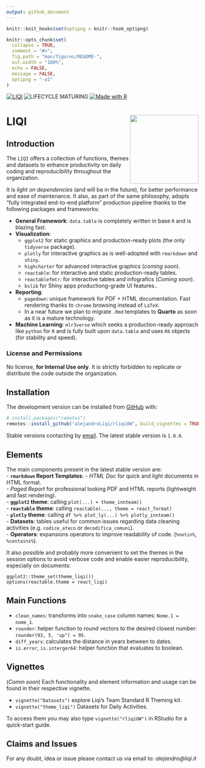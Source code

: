 ```yaml
---
output: github_document
---
```


<!-- README.md is generated from README.Rmd. Please edit that file -->

```r
knitr::knit_hooks$set(optipng = knitr::hook_optipng)

knitr::opts_chunk$set(
  collapse = TRUE,
  comment = "#>",
  fig.path = "man/figures/README-",
  out.width = "100%",
  echo = FALSE,
  message = FALSE,
  optipng = "-o1"
)

```

[![LIQI](https://img.shields.io/badge/LIQI-037f8c?style=for-the-badge)](liqi.it)
![LIFECYCLE MATURING](https://img.shields.io/badge/LIFECYCLE-MATURING-d08770?style=for-the-badge)
[![Made with R](https://img.shields.io/badge/Made%20with-rstats-88c0d0?style=for-the-badge&logo=r)](https://cran.r-project.org/)


# LIQI <a href="https://liqi.it"><img src="inst/liqi_logo_yellow.png" align="right" height="180" /></a>

## Introduction

The `LIQI` offers a collection of functions, themes and datasets to enhance productivity on daily coding and reproducibility throughout the organization. 

It is *light on dependencies* (and will be in the future), for better performance and ease of maintenance. It also, as part of the same philosophy, adopts "fully integrated end-to-end platform" production pipeline thanks to the following packages and frameworks:  

- **General Framework**: `data.table` is completely written in base `R` and is blazing fast.
- **Visualization**:   
    - `ggplot2` for static graphics and production-ready plots (the only `tidyverse` package).  
    - `plotly` for interactive graphics as is well-adopted with `rmarkdown` and `shiny`.  
    - `highcharter` for advanced interactive graphics (*coming soon*).  
    - `reactable`: for interactive and static production-ready tables.
    - `reactablefmtr`: for interactive tables and infografics (*Coming soon*).  
    - `bslib` for Shiny apps productiong-grade UI features.. 
- **Reporting**:  
    - `pagedown`: unique framework for PDF + HTML documentation. Fast rendering thanks to `chrome` browsing instead of `LaTeX`.
    - In a near future we plan to migrate `.Rmd` templates to **Quarto** as soon as it is a mature technology.
- **Machine Learning**: `mlr3verse` which seeks a production-ready approach like `python` for `R` and is fully built upon `data.table` and uses `R6` objects (for stability and speed).


### License and Permissions
No license, **for Internal Use only**. It is strictly forbidden to replicate or distribute the code outside the organization. 


## Installation

The development version can be installed from [GitHub](https://github.com/) with:

``` r
# install.packages("remotes")
remotes::install_github("alejandroLiqi/rliqiUW", build_vignettes = TRUE)
```

Stable versions contacting by [email](alejandro@liqi.it). The latest stable version is `1.0.0`.

## Elements

The main components present in the latest stable version are:  
- **`rmarkdown` Report Templates**: 
    - *HTML Doc* for quick and light documents in HTML format.  
    - *Paged Report* for professional looking PDF and HTML reports (lightweight and fast rendering).  
- **`ggplot2` theme**: calling `plot(...) + theme_innteam()`  
- **`reactable` theme**: calling `reactable(..., theme = react_format)`  
- **`plotly` theme**: calling `df %>% plot_ly(...) %>% plotly_innteam()`  
- **Datasets**: tables useful for common issues regarding data cleaning activities (e.g. `codice_ateco` or `decodifica_comuni`).  
- **Operators**: expansions operators to improve readability of code. (`%notin%`, `%contains%`).

It also possible and probably more convenient to set the themes in the session options to avoid verbose code and enable easier reproducibility, especially on documents:  

```
ggplot2::theme_set(theme_liqi())
options(reactable.theme = react_liqi)

```

## Main Functions  

- `clean_names`: transforms into `snake_case` column names: `Nome.1 = nome_1`. 
- `rounder`: helper function to round vectors to the desired closest number: `rounder(93, 5, 'up") = 95`. 
- `diff_years`: calculates the distance in years between to dates. 
- `is.error`, `is.interger64`: helper function that evaluates to boolean. 


## Vignettes

(*Comin soon*) Each functionality and element information and usage can be found in their respective vignette. 

- `vignette("Datasets")` explore Liqi's Team Standard R Theming kit. 
- `vignette("theme_liqi")` Datasets for Daily Activities. 

To access them you may also type `vignette("rliqiUW")` in RStudio for a quick-start guide.



## Claims and Issues

For any doubt, idea or issue please contact us via email to: *alejandro@liqi.it*

